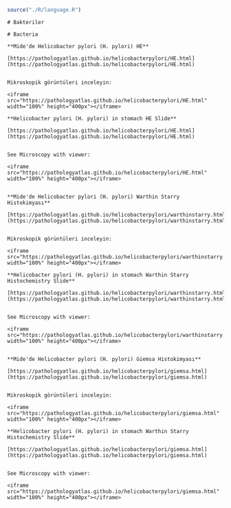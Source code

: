 ```r
source("./R/language.R")
```

```asis
# Bakteriler
```

```asis
# Bacteria
```

```asis

**Mide'de Helicobacter pylori (H. pylori) HE**

[https://pathologyatlas.github.io/helicobacterpylori/HE.html](https://pathologyatlas.github.io/helicobacterpylori/HE.html)


Mikroskopik görüntüleri inceleyin:

<iframe src="https://pathologyatlas.github.io/helicobacterpylori/HE.html" width="100%" height="400px"></iframe>

```

```asis

**Helicobacter pylori (H. pylori) in stomach HE Slide**

[https://pathologyatlas.github.io/helicobacterpylori/HE.html](https://pathologyatlas.github.io/helicobacterpylori/HE.html)


See Microscopy with viewer: 

<iframe src="https://pathologyatlas.github.io/helicobacterpylori/HE.html" width="100%" height="400px"></iframe>


```

```asis

**Mide'de Helicobacter pylori (H. pylori) Warthin Starry Histokimyası**

[https://pathologyatlas.github.io/helicobacterpylori/warthinstarry.html](https://pathologyatlas.github.io/helicobacterpylori/warthinstarry.html)


Mikroskopik görüntüleri inceleyin:

<iframe src="https://pathologyatlas.github.io/helicobacterpylori/warthinstarry.html" width="100%" height="400px"></iframe>

```

```asis

**Helicobacter pylori (H. pylori) in stomach Warthin Starry Histochemistry Slide**

[https://pathologyatlas.github.io/helicobacterpylori/warthinstarry.html](https://pathologyatlas.github.io/helicobacterpylori/warthinstarry.html)


See Microscopy with viewer: 

<iframe src="https://pathologyatlas.github.io/helicobacterpylori/warthinstarry.html" width="100%" height="400px"></iframe>


```

```asis

**Mide'de Helicobacter pylori (H. pylori) Giemsa Histokimyası**

[https://pathologyatlas.github.io/helicobacterpylori/giemsa.html](https://pathologyatlas.github.io/helicobacterpylori/giemsa.html)


Mikroskopik görüntüleri inceleyin:

<iframe src="https://pathologyatlas.github.io/helicobacterpylori/giemsa.html" width="100%" height="400px"></iframe>

```

```asis

**Helicobacter pylori (H. pylori) in stomach Warthin Starry Histochemistry Slide**

[https://pathologyatlas.github.io/helicobacterpylori/giemsa.html](https://pathologyatlas.github.io/helicobacterpylori/giemsa.html)


See Microscopy with viewer: 

<iframe src="https://pathologyatlas.github.io/helicobacterpylori/giemsa.html" width="100%" height="400px"></iframe>


```
